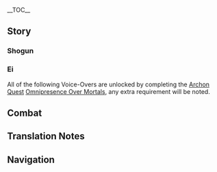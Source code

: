 {{CharacterTabs}}
{{LanguageTabs}}
{{Stub|1={{Meta/VO|tl=1}}}}
__TOC__
==Story==
===Shogun===
{{VO/Story
|character           = Raiden Shogun
|language            = ja
|name                = 雷電将軍

|vo_01_01_title      = 初めまして…
|vo_01_01_subtitle   = Hello
|vo_01_01_file       = VO_{language}{character} Hello.ogg
|vo_01_01_tx         = かしこまらないでください。この身は高貴なものですが、ここへ来たのは身分を隠し世を渡り歩くため。あなたの腕を見込んで頼みがあります。今から私の護衛になっていただけませんか。心配しないでください、危機が訪れれば、私も手を貸しますので。
|vo_01_01_rm         = Kashikomaranaide kudasai. Kono mi wa kouki-na mono desu ga, koko he kita no wa mibun wo kakushi yo wo watariaruku tame. Anata no ude wo mikonde tanomi ga arimasu. Ima kara watashi no goei ni natte itadakemasen ka. Shinpai shinaide kudasai, kiki ga otozurereba, watashi mo te wo kashimasu no de.
|vo_01_01_tl         = Please do not be so formal. This body might be noble, but I came here to conceal this status and travel across the world. After I has witnessed your skills, I would like you to do me a favor. Could you be my guard from now on? Please don't worry about it too much, should any threats come near, I will lend you a hand too.

|vo_02_01_title      = 世間話・徒然
|vo_02_01_subtitle   = Chat: Idleness
|vo_02_01_file       = VO_{language}{character} Chat - Idleness.ogg
|vo_02_01_tx         = つれづれなるままに、日くらし、硯にむかひて。ふん。
|vo_02_01_rm         = Tsuredzure naru mama ni, hikurashi, suzuri ni mukaite. Fun.
|vo_02_01_tl         = 

|vo_02_02_title      = 世間話・浮世
|vo_02_02_subtitle   = Chat: The Mortal World
|vo_02_02_file       = VO_{language}{character} Chat - The Mortal World.ogg
|vo_02_02_tx         = 浮世の風景は幾千年も変わらないというのに、人の世とはこうも白露と泡のように…儚い。
|vo_02_02_rm         = Ukiyo no fuukei wa ikusennen mo kawaranai to iu no ni, hito no yo to wa kou mo shiratsuyu to awa no you ni... hakanai.
|vo_02_02_tl         = This world's landscape is not changing for thousands of years, yet the human life is like glistening dew and bubble... as how ephemeral they are.

|vo_02_03_title      = 世間話・世俗の風景
|vo_02_03_subtitle   = Chat: Worldly Beauty
|vo_02_03_file       = VO_{language}{character} Chat - Worldly Beauty.ogg
|vo_02_03_tx         = この美しい風景も、そばに誰もいない以上、私の不変を引き立たせるだけ…
|vo_02_03_rm         = Kono utsukushii fuukei mo, soba ni dare mo inai ijou, watashi no fuhen wo hikitataseru dake...
|vo_02_03_tl         = This breathtaking scenery, as no one is beside me, my eternity remains still as it should be...

|vo_03_01_title      = 雨の日…
|vo_03_01_subtitle   = When It Rains
|vo_03_01_file       = VO_{language}{character} When It Rains.ogg
|vo_03_01_tx         = 雨なんて大したことありません。まだ雷も鳴っていないのですから。
|vo_03_01_rm         = Ame nante taishita koto arimasen. Mada kaminari mo natte inai no desu kara.
|vo_03_01_tl         = Rainfall is not really a problem. Thunders are not rumbling yet.

|vo_03_02_title      = 雪の日…
|vo_03_02_subtitle   = When It Snows
|vo_03_02_file       = VO_{language}{character} When It Snows.ogg
|vo_03_02_tx         = 冬将軍も来たのでしょうか。
|vo_03_02_rm         = Fuyu shougun mo kita no deshou ka.
|vo_03_02_tl         = The winter shogun came here too?

|vo_03_03_title      = 晴れの日…
|vo_03_03_subtitle   = On a Clear Day
|vo_03_03_file       = VO_{language}{character} On a Clear Day.ogg
|vo_03_03_tx         = 晴天でさえ、雷霆の光を遮ることはできません。雨が降らずとも、神雷を下せます、あの木を見ていてください。ん？わかったからもうやめて？そうですか…
|vo_03_03_rm         = Seiten de sae, raitei no hikari wo saegiru koto wa dekimasen. Ame ga furazu to mo, shinrai wo kudasemasu, ano ki wo mite ite kudasai. N? Wakatta kara mou yamete? Sou desu ka...
|vo_03_03_tl         = A clear sky shall not interrupt the luminescence of lightnings. Even if the rainfall stops, the godly thunders shall be struck. Please take a look on that tree. Huh? "I know it already, so please stop," you say? Is that so...

|vo_04_01_title      = おはよう…
|vo_04_01_subtitle   = Good Morning
|vo_04_01_file       = VO_{language}{character} Good Morning.ogg
|vo_04_01_tx         = 朝のあいさつをしたそばからあくびをするなんて、たるんでいる証拠かと。ですが、今回はその無礼を許しましょう。おはようございます。
|vo_04_01_rm         = Asa no aisatsu wo shita soba kara akubi wo suru nante, tarunde iru shouko ka to. Desu ga, konkai wa sono burei wo yurushimashou. Ohayou gozaimasu.
|vo_04_01_tl         = A yawn after greeting me in the morning, what a sign to show how unmannerly you are. However, I shall forgive your impoliteness this time. Good morning to you too.

|vo_04_02_title      = おやすみ…
|vo_04_02_subtitle   = Good Night
|vo_04_02_file       = VO_{language}{character} Good Night.ogg
|vo_04_02_tx         = 私の命により、この世のすべての雷鳴を静めました。今夜はゆっくりと眠れることを願います。
|vo_04_02_rm         = Watashi no mei ni yori, kono yo no subete no raimei wo shizumemashita. Kon'ya wa yukkuri to nemureru koto wo negaimasu.
|vo_04_02_tl         = By my commands, I have quieted down the thunders roaring across the world for now. I wish you sleep well tonight.

|vo_06_01_title      = 雷電将軍自身について・刹那
|vo_06_01_subtitle   = About the {character}: Transience
|vo_06_01_file       = VO_{language}{character} About {character} - Transience.ogg
|vo_06_01_tx         = 雷霆と稲妻は、刹那に去りゆく。だからこそ、「永遠」を望むのです。いえ、望むだけでは足りません、必ず「永遠」をこの手に。
|vo_06_01_rm         = Raitei to inazuma wa, setsuna ni sariyuku. Da kara koso, "eien" wo nozomu no desu. Ie, nozomu dake de wa tarimasen, kanarazu "eien" wo kono te ni.
|vo_06_01_tl         = 

|vo_06_02_title      = 雷電将軍自身について・永遠
|vo_06_02_subtitle   = About the {character}: Eternity
|vo_06_02_file       = VO_{language}{character} About {character} - Eternity.ogg
|vo_06_02_tx         = 「摩耗」とは、とても恐ろしいもの。この身が誕生した意義も、摩耗に耐えるためです。そしていつか、「内なる存在」は「永遠」に触れることができるでしょう。
|vo_06_02_rm         = "Mamou" to wa, totemo osoroshii mono. Kono mi ga tanjou shita igi mo, mamou ni taeru tame desu. Soshite itsuka, "uchi naru sonzai" wa "eien" ni fureru koto ga dekiru deshou.
|vo_06_02_tl         = 

|vo_06_03_title      = 奥詰衆について…
|vo_06_03_subtitle   = About Us: Okuzumeshuu
|vo_06_03_file       = VO_{language}{character} About Us - Okuzumeshuu.ogg
|vo_06_03_tx         = あなたは今や私の側用人です。言い換えれば、幕府に対して有益で、私に忠誠を誓う者であると判断しています。
|vo_06_03_rm         = Anata wa ima ya watashi no sobayounin desu. Iikaereba, Bakufu ni taishite yuueki de, watashi ni chuusei wo chikau mono de aru to handan shite imasu.
|vo_06_03_tl         = 

|vo_07_01_title      = シェアしたいこと…
|vo_07_01_subtitle   = Something to Share
|vo_07_01_file       = VO_{language}{character} Something to Share.ogg
|vo_07_01_tx         = 共有したいこと？特にありません。それよりも、なぜ神の目を持たないあなたが、元素力を使えるのか気になります。話してくれますか。
|vo_07_01_rm         = Kyouyuu shitai koto? Toku ni arimasen. Sore yori mo, naze Kami no Me wo motanai anata ga, gensoryoku wo tsukaeru no ka ki ni narimasu. Hanashite kuremasu ka.
|vo_07_01_tl         = 

|vo_07_02_title      = 興味のあること…
|vo_07_02_subtitle   = Interesting Things
|vo_07_02_file       = VO_{language}{character} Interesting Things.ogg
|vo_07_02_tx         = 体は消え、夢も失いましたけど、彼女は神櫻となりました。それもまた「永遠」です。
|vo_07_02_rm         = Karada wa kie, yume mo ushinaimashita kedo, kanojo wa Shin'ou to narimashita. Sore mo mata "eien" desu.
|vo_07_02_tl         = 

|vo_08_01_title      = 神里綾人について…
|vo_08_01_subtitle   = About [[Kamisato Ayato]]
|vo_08_01_file       = VO_{language}{character} About Kamisato Ayato.ogg
|vo_08_01_tx         = 神里家の者であり、稲妻名門の筆頭をゆくに相応しい人物です。綾人は以前、三奉行事務中に様々な手段を講じていましたが、その忠誠心に一点の曇りもありません。咎めずともいいでしょう。
|vo_08_01_rm         = Kamisato-ke no mono de ari, Inazuma meimon no hittou wo yuku ni fusawashii jinbutsu desu. Ayato wa izen, San-bugyou jimuchuu ni samazama-na shudan wo koujite imashita ga, sono chuuseishin ni itten no kumori mo arimasen. Todomezu to mo ii deshou.
|vo_08_01_tl         = 

|vo_08_02_title      = 九条裟羅について…
|vo_08_02_subtitle   = About [[Kujou Sara]]
|vo_08_02_file       = VO_{language}{character} About Kujou Sara.ogg
|vo_08_02_tx         = 忠実な志士であり、優れた武芸を有し、「豪傑」の二文字を背負うに相応しい者です。あの者がいれば、九条家もまだまだ栄えるでしょう。
|vo_08_02_rm         = Chuujitsu-na shishi de ari, sugureta bugei wo yuu shi, "gouketsu" no futamoji wo seou ni fusawashii mono desu. Ano mono ga ireba, Kujou-ke mo madamada sakaeru deshou.
|vo_08_02_tl         = 

|vo_08_03_title      = 珊瑚宮心海について…
|vo_08_03_subtitle   = About [[Sangonomiya Kokomi]]
|vo_08_03_file       = VO_{language}{character} About Sangonomiya Kokomi.ogg
|vo_08_03_tx         = オロバシはたしかに私が斬り伏せました。しかし私は珊瑚宮の民に、それを海祇大御神として祭り上げることを許可しました。 今の珊瑚宮は鳴神分社を破壊し、幕府を裏切ろうとしています。彼女は海祇大御神の現人神の巫女として、責任を取らなければなりません。
|vo_08_03_rm         = Orobashi wa tashika ni watashi ga kirifusemashita. Shikashi watashi wa Sangonomiya no tami ni, sore wo Watatsumi Oomikami to shite matsuriageru koto wo kyoka shimashita. Ima no Sangonomiya wa Narukami bunsha wo hakai shi, Bakufu wo uragirou to shite imasu. Kanojo wa Watatsumi Oomikami no Arahitogami no miko toshite, sekinin wo toranakereba narimasen.
|vo_08_03_tl         = 

|vo_08_04_title      = 荒瀧一斗について…
|vo_08_04_subtitle   = About [[Arataki Itto]]
|vo_08_04_file       = VO_{language}{character} About Arataki Itto.ogg
|vo_08_04_tx         = 誰でしょうか？
|vo_08_04_rm         = Dare deshou ka?
|vo_08_04_tl         = Who?

|vo_08_05_title      = 宵宮について…
|vo_08_05_subtitle   = About [[Yoimiya]]
|vo_08_05_friendship = 4
|vo_08_05_file       = VO_{language}{character} About Yoimiya.ogg
|vo_08_05_tx         = どなたのことでしょうか…ああ、花火職人の。刹那の幻像を創り、夏の幻想に酔いしれる人。彼女も我が民の一人です。<br />ん？天領奉行の領地で花火が上がっている？まさか彼女が？
|vo_08_05_rm         = Donata no koto deshou ka... Aa, hanabi shokunin no. Sestuna no genzou wo tsukuri, natsu no gensou ni yoishireru hito. Kanojo mo waga tami no hitori desu.<br />N? Tenryou-bugyou no ryouchi de hanabi ga agatte iru? Masaka kanojo ga?
|vo_08_05_tl         = 

|vo_09_01_title      = 雷電将軍を知る・1
|vo_09_01_subtitle   = More About the {character}: I
|vo_09_01_file       = VO_{language}{character} More About {character} - 01.ogg
|vo_09_01_tx         = 何かあるなら、言ってください。
|vo_09_01_rm         = Nanika aru nara, itte kudasai.
|vo_09_01_tl         = If you have anything to say, please speak it to me.

|vo_09_02_title      = 雷電将軍を知る・2
|vo_09_02_subtitle   = More About the {character}: II
|vo_09_02_file       = VO_{language}{character} More About {character} - 02.ogg
|vo_09_02_tx         = 雷の日に「くわばら、くわばら」と言えば大事には至らない、そう人々は信じています。もし私が起こした雷であれば、あなたに害はなしません。ですが、自然現象の雷の場合、そうもいかないでしょう。
|vo_09_02_rm         = Kaminari no hi ni "kuwabara, kuwabara" to ieba daiji ni wa itaranai, sou hitobito wa shinjite imasu. Moshi watashi ga okoshita kaminari de areba, anata ni gai wa nashimasen. Desu ga, shizen genshou no kaminari no baai, sou mo ikanai deshou.
|vo_09_02_tl         = 

|vo_10_01_title      = 雷電将軍の趣味…
|vo_10_01_subtitle   = The {character}'s Hobbies
|vo_10_01_file       = VO_{language}{character} Hobbies.ogg
|vo_10_01_tx         = 愚問です。この世にはやらなければならないこと、そしてやってはならないことの二種類のみが存在します。
|vo_10_01_rm         = Gumon desu. Kono yo ni wa yaranakereba naranai koto, soshite yatte wa naranai koto no nishurui nomi ga sonzai shimasu.
|vo_10_01_tl         = A foolish question. This world only has two kinds of hobbies existed: the hobbies that you should do, and the hobbies you should not do.

|vo_10_02_title      = 嫌いな食べ物…
|vo_10_02_subtitle   = Least Favorite Food
|vo_10_02_file       = VO_{language}{character} Least Favorite Food.ogg
|vo_10_02_tx         = 愚問です。この世には身体を維持するための栄養素と、そして身体に害をもたらす物の二種類のみが存在します。
|vo_10_02_rm         = Gumon desu. Kono yo ni wa karada wo iji suru tame no eiyouso to, soshite karada ni gai wo motarasu mono no nishurui nomi ga sonzai shimasu.
|vo_10_02_tl         = A foolish question. This world has only two kinds of food existed: the nutritious food that is beneficial to one's health, and the food that is detrimental to one's health.

<!-- Receiving a Gift -->
|vo_11_01_title      = 贈り物を受け取る・1
|vo_11_01_subtitle   = Receiving a Gift: I
|vo_11_01_file       = VO_{language}{character} Receiving a Gift - 01.ogg
|vo_11_01_tx         = よく知っている味です。悪くありません。
|vo_11_01_rm         = Yoku shitteiru aji desu. Waruku arimasen.
|vo_11_01_tl         = 

|vo_11_02_title      = 贈り物を受け取る・2
|vo_11_02_subtitle   = Receiving a Gift: II
|vo_11_02_file       = VO_{language}{character} Receiving a Gift - 02.ogg
|vo_11_02_tx         = 後ほど食べますので、そこに置いておいてください。
|vo_11_02_rm         = Nochihodo tabemasu no de, soko ni oiteoite kudasai.
|vo_11_02_tl         = 

|vo_11_03_title      = 贈り物を受け取る・3
|vo_11_03_subtitle   = Receiving a Gift: III
|vo_11_03_file       = VO_{language}{character} Receiving a Gift - 03.ogg
|vo_11_03_tx         = 身体の機能に支障が生じます、下げてください。
|vo_11_03_rm         = Karada no kinou ni shishou ga shoujimasu, sagete kudasai.
|vo_11_03_tl         = 

|vo_12_01_title      = 生誕…
|vo_12_01_subtitle   = Birth Date
|vo_12_01_file       = VO_{language}{character} Birth Date.ogg
|vo_12_01_tx         = 今日はあなたの生誕の日でしたか。私と城へ戻り、全旗本の前で祝辞を読みましょう。「恥ずかしいからやめてほしい」と？…そうですか。
|vo_12_01_rm         = Kyou wa anata no seitan no hi deshita ka. Watashi to shiro he modori, zen hatamoto no mae de shukuji wo yomimashou. "Hazukashii kara yamete hoshii" to? ...Sou desu ka.
|vo_12_01_tl         = Today is your birthday? Come to Tenshukaku with me, then I shall read out you a congratulatory speech in front of my vassals. "It's embarrassing, so please stop," you say? Is that so...?

|vo_13_01_title      = 突破した感想・起
|vo_13_01_subtitle   = Feelings About Ascension: Intro
|vo_13_01_file       = VO_{language}{character} Feelings About Ascension -  01.ogg
|vo_13_01_tx         = 我が流派、「初伝」の位では太刀の九向剣路之勢、それと薙刀の基礎が学べます。他の流派と大差はありません。いや、正しくは他の流派が私のと大差がない、ですね。
|vo_13_01_rm         = Waga ryuuha, "Shoden" no kurai de wa tachi no kukou kenji no sei, sore to naginata no kiso ga manabemasu. Hoka no ryuuha to taisa wa arimasen. Iya, tadashiku wa hoka no ryuuha ga watashi no to taisa ga nai, desu ne.
|vo_13_01_tl         = 

|vo_13_02_title      = 突破した感想・承
|vo_13_02_subtitle   = Feelings About Ascension: Building Up
|vo_13_02_file       = VO_{language}{character} Feelings About Ascension -  02.ogg
|vo_13_02_tx         = 我が流派、「中伝」の位では剣術に必要な「構え」の変化を学び、薙刀術に必要な「斬り」と「返し」の理を理解する必要があります。
|vo_13_02_rm         = Waga ryuuha, "Chuuden" no kurai de wa kenjutsu ni hitsuyou-na "kamae" no henka wo manabi, naginatajutsu ni hitsuyou-na "kiri" to "kaeshi" no kotowari wo rikai suru hitsuyou ga arimasu.
|vo_13_02_tl         = 

|vo_13_03_title      = 突破した感想・転
|vo_13_03_subtitle   = Feelings About Ascension: Climax
|vo_13_03_file       = VO_{language}{character} Feelings About Ascension -  03.ogg
|vo_13_03_tx         = 我が流派、「皆伝」の位では奥義を学ぶ必要があります。しかし、そのほとんどが元素力を使うため、ただの人間には難しいでしょう。世に出回る大半の流派は、この境地に触れることさえできません。
|vo_13_03_rm         = Waga ryuuha, "Kaiden" no kurai de wa ougi wo manabu hitsuyou ga arimasu. Shikashi, sono hotondo ga gensoryoku wo tsukau tame, tada no ningen ni wa muzukashii deshou. Yo ni demawaru taihan no ryuuha wa, kono kyoushi ni fureru koto sae dekimasen.
|vo_13_03_tl         = 
}}

===Ei===
All of the following Voice-Overs are unlocked by completing the [[Archon Quest]] [[Omnipresence Over Mortals]], any extra requirement will be noted.
{{VO/Story
|character           = Raiden Ei
|language            = ja
|name                = 雷電将軍

|vo_01_01_title      = 雷の日…
|vo_01_01_subtitle   = When Thunder Strikes
|vo_01_01_file       = VO_{language}{character} When Thunder Strikes.ogg
|vo_01_01_tx         = あら、雷が怖いのですか？この世で唯一無二の高貴なる者であり、最も恐ろしい雷霆の化身が、あなたのそばにいるというのに。
|vo_01_01_rm         = Ara, kaminari ga kowai no desu ka? Kono yo de yuitsu muni no kouki naru mono de ari, mottomo osoroshii raitei no keshin ga, anata no soba ni iru to iu no ni.
|vo_01_01_tl         = 

|vo_02_01_title      = こんにちは…
|vo_02_01_subtitle   = Good Afternoon
|vo_02_01_file       = VO_{language}{character} Good Afternoon.ogg
|vo_02_01_tx         = 甘味が食べたいですね。へぇっ、いけませんか？「こんな時間に甘い物なんて」とはいったい…以前は将軍の身分によって甘やかされていた、と。そうだったのですね…
|vo_02_01_rm         = Kanmi ga tabetai desu ne. Hee', ikemasen ka? "Konna jikan ni amai mono nante" to wa ittai... Izen wa Shougun no mibun ni yotte amayakasarete ita, to. Sou datta no desu ne...
|vo_02_01_tl         = 

|vo_02_02_title      = こんばんは…
|vo_02_02_subtitle   = Good Evening
|vo_02_02_file       = VO_{language}{character} Good Evening.ogg
|vo_02_02_tx         = 夜の流れ星について知りたいのですか？ふふ、瞬く間に流れゆく天の光です。えっ、実はあなたが流れ星？空を翔ける者は「天狗」だという言い伝えがあります、あなたも天狗だったのでしょうか？
|vo_02_02_rm         = Yoru no nagareboshi ni tsuite shiritai no desu ka? Fufu, matataku ma ni nagareyuku ten no hikari desu. E', jitsu wa anata ga nagareboshi? Sora wo kakeru mono wa "tengu" da to iu iitsutae ga arimasu, anata mo tengu datta no deshou ka?
|vo_02_02_tl         = 

|vo_03_01_title      = 用心棒について…
|vo_03_01_subtitle   = About Us: Protector
|vo_03_01_friendship = 6
|vo_03_01_file       = VO_{language}{character} About Us - Protector.ogg
|vo_03_01_tx         = 護衛とは言いましたが、私が危険に陥った時にかばう必要はありません。将軍の作りは丈夫で、壊れた時は替えも利きます。ですので、身の危険を感じた時には、この将軍を前に突き出してもらって構いません。
|vo_03_01_rm         = Goei to wa iimashita ga, watashi ga kiken ni ochiitta toki ni kabau hitsuyou wa arimasen. Shougun no tsukuri wa joubu de, kowareta toki wa kae mo kikimasu. Desu no de, mi no kiken wo kanjita toki ni wa, kono Shougun wo mae ni tsukidashite moratte kamaimasen.
|vo_03_01_tl         = 

|vo_03_02_title      = 直伝について…
|vo_03_02_subtitle   = About Us: Legacy
|vo_03_02_friendship = 6
|vo_03_02_file       = VO_{language}{character} About Us - Legacy.ogg
|vo_03_02_tx         = 稲妻の薙刀術と剣術、それに刀の鍛造技法は基本的に私が伝授したものです。そこから、人々の個性によって枝分かれしてい。どうでしょう、私の一太刀をもう一度受けてみませんか？それでもまだ無事であれば、あなたに稲妻で流派を開く許可を与えましょう。はぁ…武道の精進とはどうしてこうも人を惹きつけるのでしょうか。
|vo_03_02_rm         = Inazuma no naginatajutsu to kenjutsu, sore ni katana no tanzou gihou wa kihonteki ni watashi ga denju shita mono desu. Soko kara, hitobito no kosei ni yotte edawakare shite ikimashita. Dou deshou, watashi no Hitotachi wo mou ichido ukete mimasen ka? Sore de mo mada buji de areba, anata ni Inazuma de ryuuha wo hiraaku kyoka wo ataemashou. Haa... budou no shoujin to wa dou shite kou mo hito wo hikitsukeru no deshou ka.
|vo_03_02_tl         = 

|vo_04_01_title      = 「神の目」について…
|vo_04_01_subtitle   = About the [[Vision]]
|vo_04_01_friendship = 4
|vo_04_01_file       = VO_{language}{character} About the Vision.ogg
|vo_04_01_tx         = 外の世界では、そんなにも長い間雷元素の神の目が現れていないのですか？私にはいくつかの制約があるため、細かいことは言えませんが…神の目を授けることは、私の意志とは無関係です。重要なのは、人々の「願望」、そして…
|vo_04_01_rm         = Soto no sekai de wa, sonna ni mo nagai aida kaminari-genso no Kami no Me ga arawarete inai no desu ka? Watashi ni wa ikutsu ka no seiyaku ga aru tame, komakai koto wa iimasen ga... Kami no Me wo sazukeru koto wa, watashi no ishi to wa mukankei desu. Juuyou-na no wa, hitobito no "ganbou", soshite...
|vo_04_01_tl         = 

|vo_05_01_title      = 八重神子について…
|vo_05_01_subtitle   = About [[Yae Miko]]
|vo_05_01_friendship = 4
|vo_05_01_file       = VO_{language}{character} About Yae Miko.ogg
|vo_05_01_tx         = あの人ですか。最初は油揚げに誘惑されるような方でしたが、まさかこんなにも策略に秀でるようになるなんて、実に喜ばしいことです。しかし私のためとはいえ、彼女に謀られたのはやはり少し気に入りません。今度会った時、きっと笑われてしまいます…であれば先手必勝、先に彼女に一太刀浴びせるとしましょう。どうせ彼女なら躱せますし。
|vo_05_01_rm         = Ano hito desu ka. Saisho wa aburaage ni yuuwaku sareru you-na kata deshita ga, masaka konna ni mo sakuryaku ni hiideru you ni naru nante, jitsu ni yorokobashii koto desu. Shikashi watashi no tame to wa ie, kanojo ni hakarareta no wa yahari sukoshi ki ni irimasen. Kondo atta toki, kitto warawarete shimaimasu... De areba sente hisshou, saki ni kanojo ni Hitotachi abiseru to shimashou. Douse kanojo nara kawasemasu shi.
|vo_05_01_tl         = 

|vo_05_02_title      = 神里綾華について…
|vo_05_02_subtitle   = About [[Kamisato Ayaka]]
|vo_05_02_friendship = 4
|vo_05_02_file       = VO_{language}{character} About Kamisato Ayaka.ogg
|vo_05_02_tx         = 神里家の者であり、稲妻名門の筆頭をゆくに相応しい人物です。えっ、将軍と評価がまったく同じ？で、では、これならどうでしょう…綾華は剣術にも秀でています。
|vo_05_02_rm         = Kamisato-ke no mono de ari, Inazuma meimon no hittou wo yuku ni fusawashii jinbutsu desu. E', Shougun to hyouka ga mattaku onaji? De, de wa, kore nara dou deshou... Ayaka wa kenjutsu ni mo hiidete imasu.
|vo_05_02_tl         = 

|vo_05_03_title      = トーマについて…
|vo_05_03_subtitle   = About [[Thoma]]
|vo_05_03_friendship = 4
|vo_05_03_file       = VO_{language}{character} About Thoma.ogg
|vo_05_03_tx         = 彼の神の目を奪いそうになったことは、私に責任がまったくないというわけではありません。しかし、謝罪でしたら、やはり将軍に行かせたほうがいいでしょう…まあ、私も反省はしますが。
|vo_05_03_rm         = Kare no Kami no Me wo ubaisou ni natta koto wa, watashi ni sekinin ga mattaku nai to iu wake de wa arimasen. Shikashi, shazai deshitara, yahari Shougun ni ikaseta hou ga ii deshou... Maa, watashi mo hansei wa shimasu ga.
|vo_05_03_tl         = 

|vo_05_04_title      = 国崩について…
|vo_05_04_subtitle   = About [[Kunikuzushi]]
|vo_05_04_friendship = 4
|vo_05_04_file       = VO_{language}{character} About Kunikuzushi.ogg
|vo_05_04_tx         = あの子は将軍を作る時にできた副産物です。彼を制御しないのは、私の心の中で彼に対して借りを覚えているからでしょう。
|vo_05_04_rm         = Ano ko wa Shougun wo tsukuru toki ni dekita fukusanbutsu desu. Kare wo seigyo shinai no wa, watashi no kokoro no naka de kare ni taishite kari wo oboete iru kara deshou.
|vo_05_04_tl         = 

|vo_05_05_title      = モラクスについて…
|vo_05_05_subtitle   = About [[Morax]]
|vo_05_05_friendship = 4
|vo_05_05_file       = VO_{language}{character} About Morax.ogg
|vo_05_05_tx         = かつて彼と酒席を共にした時、私はただの影武者で、神々の末席に属していました。彼はそのような選択をしたのですね…しかし、これからの時代も、彼は多くの人と縁を結んでいくことでしょう。
|vo_05_05_rm         = Katsute kare to shuseki wo tomo ni shita toki, watashi wa tada no kagemusha de, kamigami no masseki ni zokushite imashita. Kare wa sono you-na sentaku wo shita no desu ne... Shikashi, kore kara no jidai mo, kare wa ooku no hito to enishi wo musunde iku koto deshou.
|vo_05_05_tl         = 

|vo_05_06_title      = ウェンティについて…
|vo_05_06_subtitle   = About [[Venti]]
|vo_05_06_friendship = 4
|vo_05_06_file       = VO_{language}{character} About Venti.ogg
|vo_05_06_tx         = 風神の化身は今もその名前を名乗っているのですか？正直、初めて彼と会った時から相性が合わない感じがしていました。それ以外の印象は…お酒が強いことくらいですね。
|vo_05_06_rm         = Fuujin no keshin wa ima mo sono namae wo nanotte iru no desu ka? Shoujiki, hajimete kare to atta toki kara aishou ga awanai kanji ga shite imashita. Sore igai no inshou wa... osake ga tsuyoi koto kurai desu ne.
|vo_05_06_tl         = 

|vo_05_07_title      = ブエルについて…
|vo_05_07_subtitle   = About [[Buer]]
|vo_05_07_friendship = 4
|vo_05_07_quest      = Akasha Pulses, the Kalpa Flame Rises
|vo_05_07_file       = VO_{language}{character} About Buer.ogg
|vo_05_07_tx         = 私は彼女の謙虚さを高く評価しています。謙虚さも確かに、智者の美徳ですから。ブエルの権能をもってすれば、想像を超えたようなこともできるのに、彼女はそれをただ「是正と守護」のためにしか使いません…本当に優しい神です。
|vo_05_07_rm         = Watashi wa kanojo no kenkyosa wo takaku hyoukashite imasu. Kenkyosa mo tashika ni, chisha no bitoku desu kara. Bueru no kennou wo motte sureba, souzou wo koeteta you-na koto mo dekiru no ni, kanajo wa sore wo tada "zesei to shugo" no tame ni shika tsukaimasen... hontou ni yasashii kami desu.
|vo_05_07_tl         = 

|vo_06_01_title      = 雷電将軍を知る・3
|vo_06_01_subtitle   = More About Ei: III
|vo_06_01_friendship = 4
|vo_06_01_file       = VO_{language}{character} More About {character} - 03.ogg
|vo_06_01_tx         = 『珍説』という本に書いてあるのは事実です。あれは彼女が島のことで忙しくしていた頃のこと。私は影武者として、彼女の名を借り、軍陣に現れました。しかし、そのあとの物語は人々の憶測にすぎません。私は元々剣術に魅了された武人、民を感化させる美徳など持ち合わせていません。
|vo_06_01_rm         = "Chinsetsu" to iu hon ni kaite aru no wa jijitsu desu. Are wa kanojo ga shima no koto de isogashiku shite ita koro no koto. Watashi wa kagemusha toshite, kanojo no na wo kari, gunjin ni arawaremashita. Shikashi, sono ato no monogatari wa hitobito no okusoku ni sugimasen. Watashi wa motomoto kenjutsu ni miryou sareta bujin, tami wo kanka saseru bitoku nado mochiawasete imasen.
|vo_06_01_tl         = 

|vo_06_02_title      = 雷電将軍を知る・4
|vo_06_02_subtitle   = More About Ei: IV
|vo_06_02_friendship = 5
|vo_06_02_file       = VO_{language}{character} More About {character} - 04.ogg
|vo_06_02_tx         = 「永遠」の追求は、一種の逃避にすぎません。私が最後に取った方法も、甲羅にうずくまる亀のようなものでした。しかし亀とはもともと長寿の象徴、永遠を追求すれば必然的にそのような形になるのかもしれませんね。
|vo_06_02_rm         = "Eien" no tsuikyuu wa, isshu no touhi ni sugimasen. Watashi ga saigo ni totta houhou mo, koura ni uzukumaru kame no you-na mono deshita. Shikashi kame to wa motomoto chouju no shouchou, eien wo tsuikyuu sureba hitsuzenteki ni sono you-na katachi ni naru no kamo shiremasen ne.
|vo_06_02_tl         = 

|vo_06_03_title      = 雷電将軍を知る・5
|vo_06_03_subtitle   = More About Ei: V
|vo_06_03_friendship = 5
|vo_06_03_file       = VO_{language}{character} More About {character} - 05.ogg
|vo_06_03_tx         = 恐怖の由来、それは私が500年前に彼女の死と「あの出来事」を目撃したから。しかし…あなたでしたら、きっとすべての人を救えるでしょう。あなたでしたら…きっと世界をも救えます。私が稲妻のすべてを覚えているように、あなたが私を覚えている限り、私は永遠に生き続けることができます。
|vo_06_03_rm         = Kyoufu no yurai, sore wa watashi ga gohyakunen mae ni kanojo no shi to "ano dekigoto" wo mokugeki shita kara. Shikashi... Anata deshitara, kitto subete no hito wo sukueru deshou. Anata deshitara... kitto sekai wo mo sukuemasu. Watashi ga Inazuma no subete wo oboete iru you ni, anata ga watashi wo oboete iru kagiri, watashi wa eien ni ikitsuzukeru koto ga dekimasu.
|vo_06_03_tl         = 

|vo_07_01_title      = 影の悩み…
|vo_07_01_subtitle   = Ei's Troubles
|vo_07_01_file       = VO_{language}{character} Troubles.ogg
|vo_07_01_tx         = 私に料理を作らせないでください。基本的に私はなんでもできますが、料理だけは本当にだめなんです…
|vo_07_01_rm         = Watashi ni ryouri wo tsukurasenaide kudasai. Kihonteki ni watashi wa nan de mo dekimasu ga, ryouri dake wa hontou ni dame-na ndesu...
|vo_07_01_tl         = 

|vo_07_02_title      = 好きな食べ物…
|vo_07_02_subtitle   = Favorite Food
|vo_07_02_file       = VO_{language}{character} Favorite Food.ogg
|vo_07_02_tx         = 将軍の言ったことは無視してください。甘いお菓子が好きです！虫歯になったら換えればいいだけのこと。永遠の追求に影響するわけがありません。
|vo_07_02_rm         = Shougun no itta koto wa mushi shite kudasai. Amai okashi ga suki desu! Mushiba ni nattara kaereba ii dake no koto. Eien no tsuikyuu ni eikyou suru wake ga arimasen.
|vo_07_02_tl         = 

<!-- Receiving a Gift -->
|vo_08_01_title      = 贈り物を受け取る・4
|vo_08_01_subtitle   = Receiving a Gift: IV
|vo_08_01_file       = VO_{language}{character} Receiving a Gift - 01.ogg
|vo_08_01_tx         = 美味しいですね。心も穏やかになっていくのを感じます、ありがとうございます。
|vo_08_01_rm         = Oishii desu ne. Kokoro mo odayaka ni natteiku no wo kanjimasu, arigatou gozaimasu.
|vo_08_01_tl         = 

|vo_08_02_title      = 贈り物を受け取る・5
|vo_08_02_subtitle   = Receiving a Gift: V
|vo_08_02_file       = VO_{language}{character} Receiving a Gift - 02.ogg
|vo_08_02_tx         = 見栄えは悪くないようですね。どうやって作ったのでしょう？
|vo_08_02_rm         = Mibae wa warukunai you desu ne. Dou yatte tsukutta no deshou?
|vo_08_02_tl         = 

|vo_08_03_title      = 贈り物を受け取る·6
|vo_08_03_subtitle   = Receiving a Gift: VI
|vo_08_03_file       = VO_{language}{character} Receiving a Gift - 03.ogg
|vo_08_03_tx         = すみませんが、お断りいたします。
|vo_08_03_rm         = Sumimasen ga, o-kotowari itashimasu.
|vo_08_03_tl         = 

|vo_09_01_title      = 誕生日…
|vo_09_01_subtitle   = Birthday
|vo_09_01_file       = VO_{language}{character} Birthday.ogg
|vo_09_01_tx         = 誕生日おめでとうございます。今日は一緒にお祝いをして、一年で最も印象に残る素敵な日にしましょう。そして、来年の今日もまたお祝いを。こうやって続けていけば、「永遠」の幸せを手に入れることができます。
|vo_09_01_rm         = Tanjoubi omedetou gozaimasu. Kyou wa issho ni oiwai wo shite, ichinen de mottomo inshou ni nokoru suteki-na hi ni shimashou. Soshite, rainen no kyou mo mata oiwai wo. Kou yatte tsuzukete ikeba, "eien" no shiawase wo te ni ireru koto ga dekimasu.
|vo_09_01_tl         = 

|vo_10_01_title      = 突破した感想・結
|vo_10_01_subtitle   = Feelings about Ascension: Conclusion
|vo_10_01_file       = VO_{language}{character} Feelings About Ascension -  04.ogg
|vo_10_01_tx         = 奥義中の奥義、「無想」であり、無双の一太刀。あなたが練習相手として付き合ってくれるのなら、私はより速くて強い一太刀を繰り出せる気がします。
|vo_10_01_rm         = Ougichuu no ougi, "Musou" de ari, Musou no Hitotachi. Anata ga renshuu ni tsukiatte kureru no nara, watashi wa yori hayakute tsuyoi Hitotachi wo kuridaseru ki ga shimasu.
|vo_10_01_tl         = 
}}

==Combat==
{{Combat VO
|character           = Raiden Shogun
|language            = ja
|skill_1_tx          = 裁きの雷。
|skill_1_tl          = Thunder of judgment.
|skill_1_rm          = Sabaki no ikazuchi.
|skill_2_tx          = 逃げ道はありません。
|skill_2_tl          = There's nowhere to run.
|skill_2_rm          = Nigemichi wa arimasen.
|skill_3_tx          = 見切りました。
|skill_3_tl          = I've read your moves.
|skill_3_rm          = Mikirimashita.
|burst_1_tx          = 無我の境地へ。
|burst_1_tl          = To the state of non-self.<ref group="TN •" name="nirvana">These lines refer to (Buddhist) enlightenment, which was equated with mastery in swordsmanship by the Japanese swordsmen-philosophers {{w|Miyamoto Musashi}} (1584–1645) and {{w|Yagyū Munenori|Yagyuu Munenori}} (1571–1646). See {{w|anattā}}.</ref>
|burst_1_rm          = Muga no kyouchi he.
|burst_2_tx          = ここより、寂滅の時！
|burst_2_tl          = Here is the time for nirvana!<ref group="TN •" name="nirvana" />
|burst_2_rm          = Koko yori, jakumetsu no toki!
|burst_3_tx          = 稲光、すなわち永遠なり。
|burst_3_tl          = Lightning, that truly is Eternity.<ref group="TN •">This voice-over may have a triple meaning. First, she blesses her nation Inazuma ("Lightning") so that it will prosper forever. Second, she claims her legendary polearm {{lang|[[Engulfing Lightning]]|ja=草薙の稲光|ja_rm=Kusanagi no Inabikari|ja_tl=Lightning of Grass-Cutting}} is omnipotent. Finally, in Buddhist sutras (such as the ''{{w|Diamond Sutra}}''), a flash of lightning is regarded as a symbol of transience, which is deemed as the way to Eternity by [[Makoto]], as well as by Ei after her second Story Quest.</ref>
|burst_3_rm          = Inabikari, sunawachi Eien nari.
|sprint-s_1_file     = Sprint Start 01,Sprint Start 02,Sprint Start 03
|glider_1_file       = Deploying Wind Glider 01,Deploying Wind Glider 02,Deploying Wind Glider 03

|chest_1_tx          = 受け取りなさい。私には無用の長物です。
|chest_1_tl          = Take them. Superfluous for me.
|chest_1_rm          = Uketorinasai. Watashi ni wa muyou no choubutsu desu.
|chest_2_tx          = 須臾の夢に過ぎません。
|chest_2_tl          = It is but a fleeting dream.
|chest_2_rm          = Shuyu no yume ni sugimasen.
|chest_3_tx          = あら？
|chest_3_tl          = Oh?
|chest_3_rm          = Ara?
|low-hp_1_tx         = 鎖を…断ち切る…
|low-hp_1_tl         = Cut off... the chains [of my mind]...
|low-hp_1_rm         = Kusari wo... tachikiru...
|low-hp_2_tx         = 悪を…斬らねば…
|low-hp_2_tl         = Must slash... evil...
|low-hp_2_rm         = Aku wo... kiraneba...
|low-hp_3_tx         = 邪魔者の…粛清を…
|low-hp_3_tl         = Purge... obstacles...
|low-hp_3_rm         = Jamamono no... shukusei wo...

<!-- Ally at Low HP -->
|ally-low-hp_1_tx    = 私の後ろへ。
|ally-low-hp_1_tl    = Behind me.
|ally-low-hp_1_rm    = Watashi no ushiroe.
|ally-low-hp_2_tx    = 下がりなさい。
|ally-low-hp_2_tl    = Get back.
|ally-low-hp_2_rm    = Sagarinasai.

|fallen_1_tx         = 浮世の夢のごとし…
|fallen_1_rm         = Ukiyo no yume no gotoshi...
|fallen_2_tx         = 無念…無執…
|fallen_2_tl         = Detachment from worldly desires... (lit. "Non-thought, non-attachment...")
|fallen_2_rm         = Munen... mushuu...
|fallen_3_tx         = 雷鳴が…止んでしまいます…
|fallen_3_tl         = The thunderclap... will stop soon...
|fallen_3_rm         = Raimei ga... yande shimaimasu...
|hit-l_1_file        = Light Hit Taken 01,Light Hit Taken 02,Light Hit Taken 03,Light Hit Taken 04,Light Hit Taken 05,Light Hit Taken 06
|hit-h_1_tx          = 無礼者…
|hit-h_1_tl          = Insolent...
|hit-h_1_rm          = Bureimono...
|hit-h_2_tx          = 愚かな…
|hit-h_2_tl          = Absurd...
|hit-h_2_rm          = Oroka-na...
|hit-h_3_file        = Heavy Hit Taken 03,Heavy Hit Taken 04,Heavy Hit Taken 05,Heavy Hit Taken 06
|join_1_tx           = なにか用ですか？
|join_1_tl           = What is your business with me?
|join_1_rm           = Nanika you desu ka?
|join_2_tx           = 私についてきてください。
|join_2_tl           = Please follow me.
|join_2_rm           = Watashi ni tsuite kite kudasai.
|join_3_tx           = 今こそ出陣の時。
|join_3_tl           = Now is the time to campaign.
|join_3_rm           = Ima koso shutsujin no toki.
|atk-l_1_file        = Light Attack 01,Light Attack 02,Light Attack 03,Light Attack 04,Light Attack 05,Light Attack 06,Light Attack 07
|atk-m_1_file        = Mid Attack 01,Mid Attack 02,Mid Attack 03
|atk-h_1_file        = Heavy Attack 01,Heavy Attack 02,Heavy Attack 03
|climb_1_file        = Climbing 01,Climbing 02,Climbing 03,Climbing 04,Climbing 05
|climb-b_1_file      = Climbing Breath 01,Climbing Breath 02,Climbing Breath 03
|jump_1_file         = Jumping 01,Jumping 02,Jumping 03,Jumping 04,Jumping 05
}}

==Translation Notes==
{{Reflist|group=TN •}}

==Navigation==
{{Character Navbox|link type=vo-ja}}